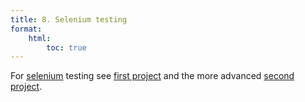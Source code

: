 ```yaml
---
title: 8. Selenium testing
format:
    html:
        toc: true
---
```


For [selenium](https://en.wikipedia.org/wiki/Selenium_(software)) testing see [first project](https://gitlab.inf.elte.hu/software-testing/selenium-1) and the more advanced [second project](https://gitlab.inf.elte.hu/software-testing/selenium-2).